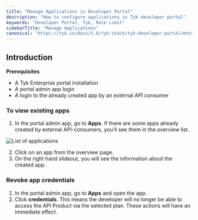 ```yaml
---
title: "Manage Applications in Developer Portal"
description: "How to configure applications in Tyk developer portal"
keywords: "Developer Portal, Tyk, Rate Limit"
sidebarTitle: "Manage Applications"
canonical: "https://tyk.io/docs/5.8/tyk-stack/tyk-developer-portal/enterprise-developer-portal/api-access/manage-apps-credentials"
---
```


## Introduction

**Prerequisites**

- A Tyk Enterprise portal installation
- A portal admin app login
- A login to the already created app by an external API consumer

### To view existing apps

1. In the portal admin app, go to **Apps**. If there are some apps already created by external API-consumers, you’ll see them in the overview list.
<img src="/img/dashboard/portal-management/enterprise-portal/list-of-app-admin-app.png" alt="List of applications" />

2. Click on an app from the overview page.
3. On the right hand slideout, you will see the information about the created app.

### Revoke app credentials

1. In the portal admin app, go to **Apps** and open the app.
2. Click **credentials**. This means the developer will no longer be able to access the API Product via the selected plan. These actions will have an immediate effect.

